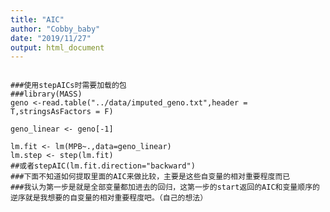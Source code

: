 ---
title: "AIC"
author: "Cobby_baby"
date: "2019/11/27"
output: html_document
---

```

###使用stepAICs时需要加载的包
###library(MASS)
geno <-read.table("../data/imputed_geno.txt",header = T,stringsAsFactors = F)

geno_linear <- geno[-1]

lm.fit <- lm(MPB~.,data=geno_linear)
lm.step <- step(lm.fit)
##或者stepAIC(lm.fit.direction="backward")
###下面不知道如何提取里面的AIC来做比较，主要是这些自变量的相对重要程度而已
###我认为第一步是就是全部变量都加进去的回归，这第一步的start返回的AIC和变量顺序的逆序就是我想要的自变量的相对重要程度吧。（自己的想法）
```